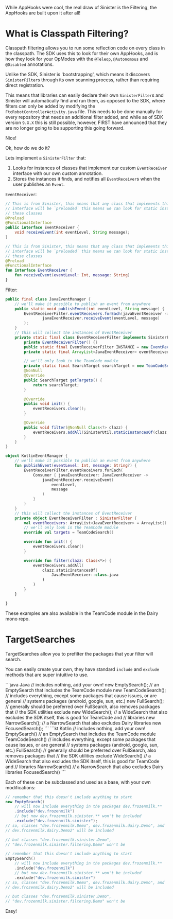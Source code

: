 While AppHooks were cool, the real draw of Sinister is the Filtering, the
AppHooks are built upon it after all!

# What is Classpath Filtering?

Classpath filtering allows you to run some reflection code on every class in the
classpath. The SDK uses this to look for their own AppHooks, and is how they
look for your OpModes with the `@Teleop`, `@Autonomous` and `@Disabled`
annotations.

Unlike the SDK, Sinister is 'bootstrapping', which means it discovers
`SinisterFilter`s through its own scanning process, rather than requiring direct
registration.

This means that libraries can easily declare their own `SinisterFilter`s and
Sinister will automatically find and run them, as opposed to the SDK, where
filters can only be added by modifying the `FtcRobotControllerActivity.java`
file. This needs to be done manually for every repository that needs an
additional filter added, and while as of SDK version `9.X.X` this is still
possible, however, FIRST have announced that they are no longer going to be
supporting this going forward.

Nice!

Ok, how do we do it?

Lets implement a `SinisterFilter` that:
1. Looks for instances of classes that implement our custom `EventReceiver`
   interface with our own custom annotation.
2. Stores the instances it finds, and notifies all `EventReceiver`s when the
   user publishes an `Event`.

`EventReceiver`:
<CodeGroup>
```java Java
// This is from Sinister, this means that any class that implements this
// interface will be `preloaded` this means we can look for static instances in
// these classes
@Preload
@FunctionalInterface
public interface EventReceiver {
	void receiveEvent(int eventLevel, String message);
}
```
```kt Kotlin
// This is from Sinister, this means that any class that implements this
// interface will be `preloaded` this means we can look for static instances in
// these classes
@Preload
@FunctionalInterface
fun interface EventReceiver {
	fun receiveEvent(eventLevel: Int, message: String)
}
```
</CodeGroup>

Filter:
<CodeGroup>
```java Java
public final class JavaEventManager {
	// we'll make it possible to publish an event from anywhere
	public static void publishEvent(int eventLevel, String message) {
		EventReceiverFilter.eventReceivers.forEach(javaEventReceiver ->
				javaEventReceiver.receiveEvent(eventLevel, message)
		);
	}
	// this will collect the instances of EventReceiver
	private static final class EventReceiverFilter implements SinisterFilter {
		private EventReceiverFilter() {}
		public static final EventReceiverFilter INSTANCE = new EventReceiverFilter();
		private static final ArrayList<JavaEventReceiver> eventReceivers = new ArrayList<>();

		// we'll only look in the TeamCode module
		private static final SearchTarget searchTarget = new TeamCodeSearch();
		@NonNull
		@Override
		public SearchTarget getTargets() {
			return searchTarget;
		}

		@Override
		public void init() {
			eventReceivers.clear();
		}

		@Override
		public void filter(@NonNull Class<?> clazz) {
			eventReceivers.addAll(SinisterUtil.staticInstancesOf(clazz, JavaEventReceiver.class));
		}
	}
}
```
```kt Kotlin
object KotlinEventManager {
	// we'll make it possible to publish an event from anywhere
	fun publishEvent(eventLevel: Int, message: String?) {
		EventReceiverFilter.eventReceivers.forEach(
			Consumer { javaEventReceiver: JavaEventReceiver ->
				javaEventReceiver.receiveEvent(
					eventLevel,
					message
				)
			}
		)
	}
	// this will collect the instances of EventReceiver
	private object EventReceiverFilter : SinisterFilter {
		val eventReceivers: ArrayList<JavaEventReceiver> = ArrayList()
		// we'll only look in the TeamCode module
		override val targets = TeamCodeSearch()

		override fun init() {
			eventReceivers.clear()
		}

		override fun filter(clazz: Class<*>) {
			eventReceivers.addAll(
				clazz.staticInstancesOf(
					JavaEventReceiver::class.java
				)
			)
		}
	}

}
```
</CodeGroup>

These examples are also available in the TeamCode module in the Dairy mono repo.

# TargetSearches
TargetSearches allow you to prefilter the packages that your filter will search.

You can easily create your own, they have standard `include` and `exclude`
methods that are super intuitive to use.

<CodeGroup>
```java Java
// includes nothing, add your own!
new EmptySearch();
// an EmptySearch that includes the TeamCode module
new TeamCodeSearch();
// includes everything, except some packages that cause issues, or are general
// systems packages (android, google, sun, etc.)
new FullSearch();
// generally should be preferred over FullSearch, also removes packages that
// the SDK utilities exclude
new WideSearch();
// a WideSearch that also excludes the SDK itself, this is good for TeamCode and
// libraries
new NarrowSearch();
// a NarrowSearch that also excludes Dairy libraries
new FocusedSearch();
```
```kt Kotlin
// includes nothing, add your own!
EmptySearch()
// an EmptySearch that includes the TeamCode module
TeamCodeSearch()
// includes everything, except some packages that cause issues, or are general
// systems packages (android, google, sun, etc.)
FullSearch()
// generally should be preferred over FullSearch, also removes packages that
// the SDK utilities exclude
WideSearch()
// a WideSearch that also excludes the SDK itself, this is good for TeamCode and
// libraries
NarrowSearch()
// a NarrowSearch that also excludes Dairy libraries
FocusedSearch()
```
</CodeGroup>

Each of these can be subclassed and used as a base, with your own modifications:
<CodeGroup>
```java Java
// remember that this doesn't include anything to start
new EmptySearch()
	// will now include everything in the packages dev.frozenmilk.**
	.include("dev.frozenmilk")
	// but now dev.frozenmilk.sinister.** won't be included
	.exclude("dev.frozenmilk.sinister");
// so, classes "dev.frozenmilk.Demo", dev.frozenmilk.dairy.Demo", and
// dev.frozenmilk.dairy.Demo2" will be included

// but classes "dev.frozenmilk.sinister.Demo",
// "dev.frozenmilk.sinister.filtering.Demo" won't be
```
```kt Kotlin
// remember that this doesn't include anything to start
EmptySearch()
	// will now include everything in the packages dev.frozenmilk.**
	.include("dev.frozenmilk")
	// but now dev.frozenmilk.sinister.** won't be included
	.exclude("dev.frozenmilk.sinister")
// so, classes "dev.frozenmilk.Demo", dev.frozenmilk.dairy.Demo", and
// dev.frozenmilk.dairy.Demo2" will be included

// but classes "dev.frozenmilk.sinister.Demo",
// "dev.frozenmilk.sinister.filtering.Demo" won't be
```
</CodeGroup>

Easy!
